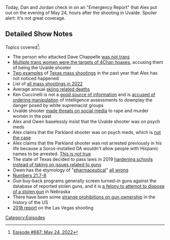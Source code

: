 {{Episode
    | title           = May 24, 2022
    | caption         = [https://knowledgefight.libsyn.com/687-may-24-2022 Listen to this episode on Libsyn]
    | episodeNumber   = 687
    | length          = 02:27:59
    | airDate         = May 30, 2022
    | coverageDate    = May 24, 2022
    | previousEpisode = [[686: Continental Negotiations]]
    | nextEpisode     = [[688: May 25, 2022]]
}}

{{Stub}}

Today, Dan and Jordan check in on an "Emergency Report" that Alex put out on the evening of May 24, hours after the shooting in Uvalde.  Spoiler alert: it's not great coverage.

==Detailed Show Notes==

Topics covered<ref>[https://knowledgefight.com/research/2022/5/29/episode-687-may-24-2022 Episode #687: May 24, 2022]</ref>:

*The person who attacked Dave Chappelle [https://www.nbcnews.com/news/us-news/man-suspected-attacking-dave-chappelle-stage-says-show-was-triggering-rcna30057 was not trans]
*[https://mashable.com/article/trans-women-uvalde-school-shooting-disinformation Multiple trans women were the targets of 4Chan hoaxes], accusing them of being the Uvalde shooter
*[https://www.foxnews.com/us/texas-high-school-shooting-lockdown-arlington-mansfield Two examples] of [https://abc13.com/dexter-kelsey-charges-school-shooter-charged-yes-prep-southwest-houston-active-shooting/11072004/ Texas mass shootings] in the past year that Alex has not noticed happened
*List of [https://www.gunviolencearchive.org/reports/mass-shooting all mass shootings in 2022]
*Average annual [https://snowgaper.com/how-many-people-die-skiing/ skiing related deaths]
*Ken Cuccinelli is not a [https://www.nytimes.com/2020/09/09/us/politics/homeland-security-russia-trump.html good source of information] and is [https://int.nyt.com/data/documenttools/homeland-security-whistleblower/0819ec9ee29306a5/full.pdf accused of ordering manipulation] of intelligence assessments to downplay the danger posed by white supremacist groups
*Uvalde shooter [https://www.cnn.com/2022/05/27/us/yubo-app-salvador-ramos-threats-invs/index.html made threats on social media] to rape and murder women in the past
*Alex and Owen baselessly insist that the Uvalde shooter was on psych meds
*Alex claims that the Parkland shooter was on psych meds, which is [https://www.sun-sentinel.com/local/broward/parkland/florida-school-shooting/fl-school-shooting-cruz-henderson-20180523-story.html%20 not the case]
*Alex claims that the Parkland shooter was not arrested previously in his life because a Soros-installed DA wouldn't allow people with Hispanic names to be arrested. [https://www.local10.com/news/2018/05/08/nikolas-cruz-was-referred-to-discipline-in-promise-program-didnt-participate/ This is not true]
*The state of Texas decided to pass laws in 2019 [https://www.politico.com/news/2022/05/26/robb-elementary-security-didnt-stop-massacre-00035332 hardening schools] [https://apnews.com/article/6adbebfa9a74407783258855cf551239 instead of taking on issues related to guns]
*Owen has the etymology of "[https://www.etymonline.com/word/pharmaceutical pharmaceutical]" [https://www.etymonline.com/word/pharmacy all wrong]
*[https://www.biblegateway.com/passage/?search=Numbers%2021&version=KJV Numbers 21:7-8]
*Gun buy-back programs generally screen turned-in guns against the database of reported stolen guns, and it is [https://nebraskalegislature.gov/laws/statutes.php?statute=28-1212.03 a felony to attempt to dispose of a stolen gun] in Nebraska
*There have been some [https://scholarship.law.uwyo.edu/cgi/viewcontent.cgi?article=1434&context=wlr strange prohibitions on gun ownership] in the history of the US
*[https://www.lvmpd.com/en-us/Documents/1-October-FIT-Criminal-Investigative-Report-FINAL_080318.pdf 2018 report] on the Las Vegas shooting

[[Category:Episodes]]
